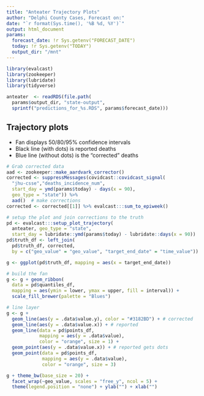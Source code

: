 ```yaml
---
title: "Anteater Trajectory Plots"
author: "Delphi County Cases, Forecast on:"
date: "`r format(Sys.time(), '%B %d, %Y')`"
output: html_document
params:
  forecast_date: !r Sys.getenv("FORECAST_DATE")
  today: !r Sys.getenv("TODAY")
  output_dir: "/mnt"
---
```


```r
library(evalcast)
library(zookeeper)
library(lubridate)
library(tidyverse)

anteater  <- readRDS(file.path(
  params$output_dir, "state-output",
  sprintf("predictions_for_%s.RDS", params$forecast_date)))
```

## Trajectory plots

* Fan displays 50/80/95% confidence intervals
* Black line (with dots) is reported deaths
* Blue line (without dots) is the "corrected" deaths


```r
# Grab corrected data
aad <- zookeeper::make_aardvark_corrector()
corrected <- suppressMessages(covidcast::covidcast_signal(
  "jhu-csse","deaths_incidence_num", 
  start_day = ymd(params$today) - days(x = 90), 
  geo_type = "state")) %>% 
  aad()  # make corrections
corrected <- corrected[[1]] %>% evalcast:::sum_to_epiweek()

# setup the plot and join corrections to the truth
pd <- evalcast:::setup_plot_trajectory(
  anteater, geo_type = "state",
  start_day = lubridate::ymd(params$today) - lubridate::days(x = 90))
pd$truth_df <- left_join(
  pd$truth_df, corrected, 
  by = c("geo_value" = "geo_value", "target_end_date" = "time_value"))

g <- ggplot(pd$truth_df, mapping = aes(x = target_end_date))

# build the fan
g <- g + geom_ribbon(
  data = pd$quantiles_df,
  mapping = aes(ymin = lower, ymax = upper, fill = interval)) +
  scale_fill_brewer(palette = "Blues")

# line layer
g <- g +
  geom_line(aes(y = .data$value.y), color = "#3182BD") + # corrected
  geom_line(aes(y = .data$value.x)) + # reported
  geom_line(data = pd$points_df, 
            mapping = aes(y = .data$value),
            color = "orange", size = 1) +
  geom_point(aes(y = .data$value.x)) + # reported gets dots
  geom_point(data = pd$points_df, 
             mapping = aes(y = .data$value),
             color = "orange", size = 3)

g + theme_bw(base_size = 20) + 
  facet_wrap(~geo_value, scales = "free_y", ncol = 5) +
  theme(legend.position = "none") + ylab("") + xlab("")
```

